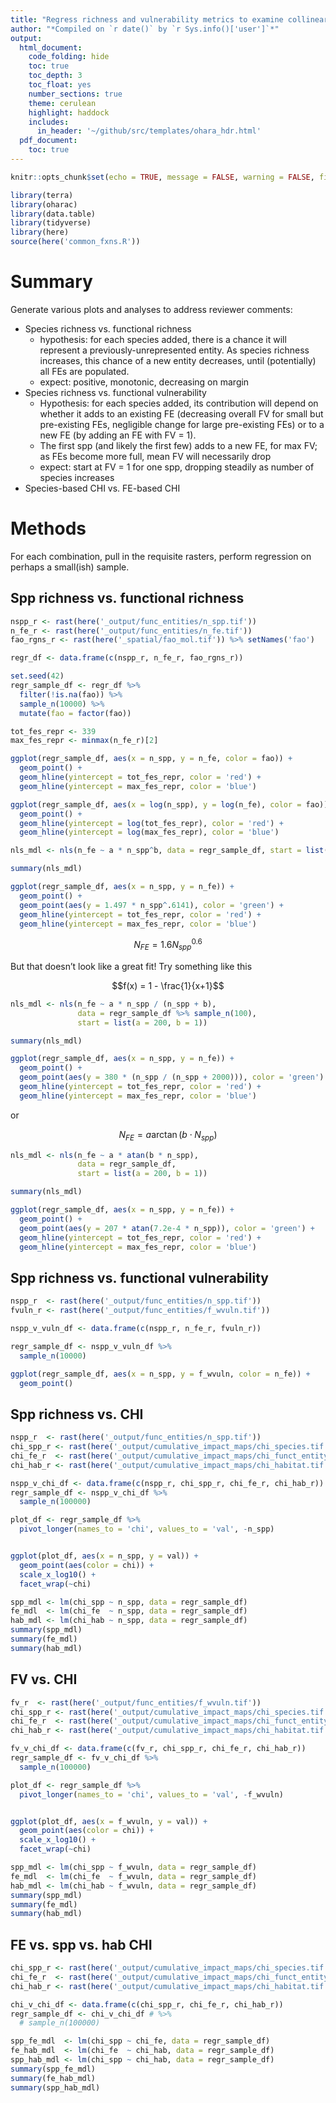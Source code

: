 ```yaml
---
title: "Regress richness and vulnerability metrics to examine collinearity"
author: "*Compiled on `r date()` by `r Sys.info()['user']`*"
output: 
  html_document:
    code_folding: hide
    toc: true
    toc_depth: 3
    toc_float: yes
    number_sections: true
    theme: cerulean
    highlight: haddock
    includes: 
      in_header: '~/github/src/templates/ohara_hdr.html'
  pdf_document:
    toc: true
---
```


``` r

knitr::opts_chunk$set(echo = TRUE, message = FALSE, warning = FALSE, fig.height = 4, fig.width = 7)

library(terra)
library(oharac)
library(data.table)
library(tidyverse)
library(here)
source(here('common_fxns.R'))
```

# Summary

Generate various plots and analyses to address reviewer comments:

* Species richness vs. functional richness
    * hypothesis: for each species added, there is a chance it will represent a previously-unrepresented entity.  As species richness increases, this chance of a new entity decreases, until (potentially) all FEs are populated.
    * expect: positive, monotonic, decreasing on margin
* Species richness vs. functional vulnerability
    * Hypothesis: for each species added, its contribution will depend on whether it adds to an existing FE (decreasing overall FV for small but pre-existing FEs, negligible change for large pre-existing FEs) or to a new FE (by adding an FE with FV = 1).
    * The first spp (and likely the first few) adds to a new FE, for max FV; as FEs become more full, mean FV will necessarily drop 
    * expect: start at FV = 1 for one spp, dropping steadily as number of species increases
* Species-based CHI vs. FE-based CHI


# Methods

For each combination, pull in the requisite rasters, perform regression on perhaps a small(ish) sample.

## Spp richness vs. functional richness

```r
nspp_r <- rast(here('_output/func_entities/n_spp.tif'))
n_fe_r <- rast(here('_output/func_entities/n_fe.tif'))
fao_rgns_r <- rast(here('_spatial/fao_mol.tif')) %>% setNames('fao')

regr_df <- data.frame(c(nspp_r, n_fe_r, fao_rgns_r))

set.seed(42)
regr_sample_df <- regr_df %>%
  filter(!is.na(fao)) %>%
  sample_n(10000) %>%
  mutate(fao = factor(fao))

tot_fes_repr <- 339
max_fes_repr <- minmax(n_fe_r)[2]

ggplot(regr_sample_df, aes(x = n_spp, y = n_fe, color = fao)) +
  geom_point() +
  geom_hline(yintercept = tot_fes_repr, color = 'red') +
  geom_hline(yintercept = max_fes_repr, color = 'blue')

ggplot(regr_sample_df, aes(x = log(n_spp), y = log(n_fe), color = fao)) +
  geom_point() +
  geom_hline(yintercept = log(tot_fes_repr), color = 'red') +
  geom_hline(yintercept = log(max_fes_repr), color = 'blue')

nls_mdl <- nls(n_fe ~ a * n_spp^b, data = regr_sample_df, start = list(a = 1, b = .5))

summary(nls_mdl)

ggplot(regr_sample_df, aes(x = n_spp, y = n_fe)) +
  geom_point() +
  geom_point(aes(y = 1.497 * n_spp^.6141), color = 'green') +
  geom_hline(yintercept = tot_fes_repr, color = 'red') +
  geom_hline(yintercept = max_fes_repr, color = 'blue')

```

$$N_{FE} = 1.6N_{spp}^{0.6}$$

But that doesn't look like a great fit!  Try something like this

$$f(x) = 1 - \frac{1}{x+1}$$


```r
nls_mdl <- nls(n_fe ~ a * n_spp / (n_spp + b), 
               data = regr_sample_df %>% sample_n(100), 
               start = list(a = 200, b = 1))

summary(nls_mdl)

ggplot(regr_sample_df, aes(x = n_spp, y = n_fe)) +
  geom_point() +
  geom_point(aes(y = 380 * (n_spp / (n_spp + 2000))), color = 'green') +
  geom_hline(yintercept = tot_fes_repr, color = 'red') +
  geom_hline(yintercept = max_fes_repr, color = 'blue')
```
or

$$N_{FE} = a \arctan (b \cdot N_{spp})$$
```r
nls_mdl <- nls(n_fe ~ a * atan(b * n_spp), 
               data = regr_sample_df, 
               start = list(a = 200, b = 1))

summary(nls_mdl)

ggplot(regr_sample_df, aes(x = n_spp, y = n_fe)) +
  geom_point() +
  geom_point(aes(y = 207 * atan(7.2e-4 * n_spp)), color = 'green') +
  geom_hline(yintercept = tot_fes_repr, color = 'red') +
  geom_hline(yintercept = max_fes_repr, color = 'blue')
```


## Spp richness vs. functional vulnerability

```r
nspp_r  <- rast(here('_output/func_entities/n_spp.tif'))
fvuln_r <- rast(here('_output/func_entities/f_wvuln.tif'))

nspp_v_vuln_df <- data.frame(c(nspp_r, n_fe_r, fvuln_r))

regr_sample_df <- nspp_v_vuln_df %>%
  sample_n(10000)

ggplot(regr_sample_df, aes(x = n_spp, y = f_wvuln, color = n_fe)) +
  geom_point()

```

## Spp richness vs. CHI

```r
nspp_r  <- rast(here('_output/func_entities/n_spp.tif'))
chi_spp_r <- rast(here('_output/cumulative_impact_maps/chi_species.tif'))
chi_fe_r  <- rast(here('_output/cumulative_impact_maps/chi_funct_entity.tif'))
chi_hab_r <- rast(here('_output/cumulative_impact_maps/chi_habitat.tif')) / 5

nspp_v_chi_df <- data.frame(c(nspp_r, chi_spp_r, chi_fe_r, chi_hab_r))
regr_sample_df <- nspp_v_chi_df %>%
  sample_n(100000) 

plot_df <- regr_sample_df %>%
  pivot_longer(names_to = 'chi', values_to = 'val', -n_spp)


ggplot(plot_df, aes(x = n_spp, y = val)) +
  geom_point(aes(color = chi)) +
  scale_x_log10() + 
  facet_wrap(~chi)

spp_mdl <- lm(chi_spp ~ n_spp, data = regr_sample_df)
fe_mdl  <- lm(chi_fe  ~ n_spp, data = regr_sample_df)
hab_mdl <- lm(chi_hab ~ n_spp, data = regr_sample_df)
summary(spp_mdl)
summary(fe_mdl)
summary(hab_mdl)
```

## FV vs. CHI

```r
fv_r  <- rast(here('_output/func_entities/f_wvuln.tif'))
chi_spp_r <- rast(here('_output/cumulative_impact_maps/chi_species.tif'))
chi_fe_r  <- rast(here('_output/cumulative_impact_maps/chi_funct_entity.tif'))
chi_hab_r <- rast(here('_output/cumulative_impact_maps/chi_habitat.tif')) / 5

fv_v_chi_df <- data.frame(c(fv_r, chi_spp_r, chi_fe_r, chi_hab_r))
regr_sample_df <- fv_v_chi_df %>%
  sample_n(100000) 

plot_df <- regr_sample_df %>%
  pivot_longer(names_to = 'chi', values_to = 'val', -f_wvuln)


ggplot(plot_df, aes(x = f_wvuln, y = val)) +
  geom_point(aes(color = chi)) +
  scale_x_log10() + 
  facet_wrap(~chi)

spp_mdl <- lm(chi_spp ~ f_wvuln, data = regr_sample_df)
fe_mdl  <- lm(chi_fe  ~ f_wvuln, data = regr_sample_df)
hab_mdl <- lm(chi_hab ~ f_wvuln, data = regr_sample_df)
summary(spp_mdl)
summary(fe_mdl)
summary(hab_mdl)
```

## FE vs. spp vs. hab CHI

```r
chi_spp_r <- rast(here('_output/cumulative_impact_maps/chi_species.tif'))
chi_fe_r  <- rast(here('_output/cumulative_impact_maps/chi_funct_entity.tif'))
chi_hab_r <- rast(here('_output/cumulative_impact_maps/chi_habitat.tif')) / 5

chi_v_chi_df <- data.frame(c(chi_spp_r, chi_fe_r, chi_hab_r))
regr_sample_df <- chi_v_chi_df # %>%
  # sample_n(100000) 

spp_fe_mdl  <- lm(chi_spp ~ chi_fe, data = regr_sample_df)
fe_hab_mdl  <- lm(chi_fe  ~ chi_hab, data = regr_sample_df)
spp_hab_mdl <- lm(chi_spp ~ chi_hab, data = regr_sample_df)
summary(spp_fe_mdl)
summary(fe_hab_mdl)
summary(spp_hab_mdl)
```
